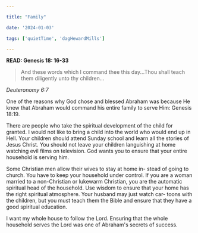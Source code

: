 ```yaml
---

title: "Family"

date: '2024-01-03'

tags: ['quietTime', 'dagHewardMills']

---
```


**READ: Genesis 18: 16-33**

>And these words which I command thee this day...Thou shall teach them diligently unto thy children...

*Deuteronomy 6:7*

One of the reasons why God chose and blessed Abraham was because He knew that Abraham would command his entire family to serve Him: Genesis 18:19.

There are people who take the spiritual development of the child for granted. I would not like to bring a child into the world who would end up in Hell. Your children should attend Sunday school and learn all the stories of Jesus Christ. You should not leave your children languishing at home watching evil films on television. God wants you to ensure that your entire household is serving him.

Some Christian men allow their wives to stay at home in- stead of going to church. You have to keep your household under control. If you are a woman married to a non-Christian or lukewarm Christian, you are the automatic spiritual head of the household. Use wisdom to ensure that your home has the right spiritual atmosphere. Your husband may just watch car- toons with the children, but you must teach them the Bible and ensure that they have a good spiritual education.

I want my whole house to follow the Lord. Ensuring that the whole household serves the Lord was one of Abraham's secrets of success.
